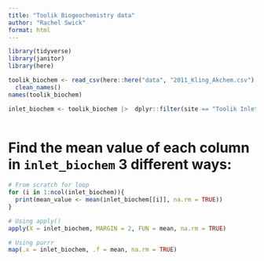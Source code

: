 ```yaml
---
title: "Toolik Biogeochemistry data"
author: "Rachel Swick"
format: html
---
```


```r
library(tidyverse)
library(janitor)
library(here)
```

```r
toolik_biochem <- read_csv(here::here("data", "2011_Kling_Akchem.csv"), na = c(".")) |>
  clean_names() 
names(toolik_biochem)
```

```r
inlet_biochem <- toolik_biochem |>  dplyr::filter(site == "Toolik Inlet" | site == "Toolik inlet") |>   dplyr::select(p_h, doc_u_m, tdn_u_m)
 
```

# Find the mean value of each column in `inlet_biochem` 3 different ways:
```r
# From scratch for loop
for (i in 1:ncol(inlet_biochem)){
  print(mean_value <- mean(inlet_biochem[[i]], na.rm = TRUE))
}

# Using apply()
apply(X = inlet_biochem, MARGIN = 2, FUN = mean, na.rm = TRUE)

# Using purrr
map(.x = inlet_biochem, .f = mean, na.rm = TRUE)
```















